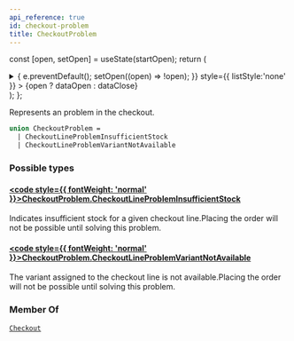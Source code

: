 ```yaml
---
api_reference: true
id: checkout-problem
title: CheckoutProblem
---
```






const [open, setOpen] = useState(startOpen);
return (
<details {...(open ? { open: true } : {})} className="details" style={{ border:'none', boxShadow:'none', background:'var(--ifm-background-color)' }}>
<summary
onClick={(e) => {
e.preventDefault();
setOpen((open) => !open);
}}
style={{ listStyle:'none' }} >
{open ? dataOpen : dataClose}
</summary>
{open && children}
</details>
);
};

Represents an problem in the checkout.

```graphql
union CheckoutProblem =
  | CheckoutLineProblemInsufficientStock
  | CheckoutLineProblemVariantNotAvailable
```

### Possible types

#### [<code style={{ fontWeight: 'normal' }}>CheckoutProblem.<b>CheckoutLineProblemInsufficientStock</b></code>](../../../api-reference/checkout/objects/checkout-line-problem-insufficient-stock.mdx) <Badge class="badge badge--secondary" text="object"/> <Badge class="badge badge--secondary" text="checkout"/>

Indicates insufficient stock for a given checkout line.Placing the order will not be possible until solving this problem.

#### [<code style={{ fontWeight: 'normal' }}>CheckoutProblem.<b>CheckoutLineProblemVariantNotAvailable</b></code>](../../../api-reference/checkout/objects/checkout-line-problem-variant-not-available.mdx) <Badge class="badge badge--secondary" text="object"/> <Badge class="badge badge--secondary" text="checkout"/>

The variant assigned to the checkout line is not available.Placing the order will not be possible until solving this problem.

### Member Of

[`Checkout`](../../../api-reference/checkout/objects/checkout.mdx) <Badge class="badge badge--secondary" text="object"/>

